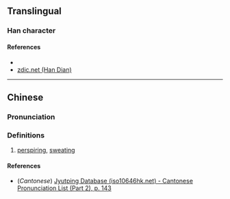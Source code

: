 {{character info/new}}
==Translingual==

===Han character===
{{Han char|rn=85|rad=水|as=11|sn=14|four=|canj=GIE|ids=⿱執水}}

====References====
* {{Han ref|kx=0645.150|dkj=18122|dj=1054.080|hdz=31711.130|uh=6F10|ud=28432}}
* [http://www.zdic.net/z/1d/js/6F10.htm zdic.net (Han Dian)]

----

==Chinese==
{{zh-forms}}

===Pronunciation===
{{zh-pron
|m=zhí
|c=zap6
|mc=y
|oc=y
|ma=
|cat=v
}}

===Definitions===
{{zh-hanzi}}

# [[perspiring]], [[sweat]]ing

====References====
* (''Cantonese'') [http://www.iso10646hk.net/jp/document/download.jsp Jyutping Database (iso10646hk.net) - Cantonese Pronunciation List (Part 2), p. 143]